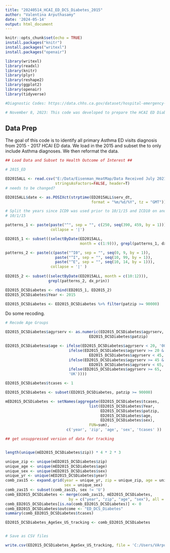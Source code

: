---
title: "20240514_HCAI_ED_DCS_Diabetes_2015"
author: "Valentina Arputhasamy"
date: '2024-05-14'
output: html_document
---


```{r setup, include=FALSE}
knitr::opts_chunk$set(echo = TRUE)
install.packages("knitr")
install.packages("writexl")
install.packages("openair")

library(writexl)
library(readxl)
library(knitr)
library(plyr)
library(reshape2)
library(ggplot2)
library(openair)
library(tidyverse)

#Diagnostic Codes: https://data.chhs.ca.gov/dataset/hospital-emergency-department-diagnosis-procedure-and-external-cause-codes

# November 8, 2023: This code was developed to prepare the HCAI ED Diabetes data for analysis. We will stratify by age (0-19; 20 - 44; 45 - 64; 65+) and sex (M, F) and merge 2016 with 2017 to sum total Diabetes ED visits by zip. ED visits in the ED file are treat and release only and do not include the ED visits that get hospitalized. In order to include the ED to hospitalized patients, we will need to extract PDD patients using the "srcroute_ns" variable which we don't have. Therefore, this version of the code DOES NOT include PDD records. We also do not have all variables to clean the data 
```

## Data Prep 

The goal of this code is to identify all primary Asthma ED visits diagnosis from 2015 - 2017 HCAI ED data. We load in the 2015 and subset the to only include Asthma diagnoses. We then reformat the data. 

```{r setup, include=FALSE}

## Load Data and Subset to Health Outcome of Interest ##

# 2015_ED

ED2015ALL <- read.csv("E:/Data/Eisenman_HeatMap/Data Received July 2021/EDD/dm_ED2015.csv", 
                      stringsAsFactors=FALSE, header=T) 
# needs to be changed?

ED2015ALL$date <- as.POSIXct(strptime(ED2015ALL$serv_dt, 
                                      format = "%m/%d/%Y", tz = "GMT"))

# Split the years since ICD9 was used prior to 10/1/15 and ICD10 on and after 
# 10/1/15

patterns_1 <- paste(paste("^", sep = "", c(250, seq(390, 459, by = 1))),
                    collapse = '|')

ED2015_1 <- subset((selectByDate(ED2015ALL, 
                                 month = c(1:9))), grepl(patterns_1, dx_prin))

patterns_2 <- paste(c(paste("^I0", sep = "", seq(0, 9, by = 1)), 
                      paste("^I", sep = "", seq(10, 99, by = 1)), 
                      paste("^E", sep = "", seq(10, 14, by = 1))), 
                    collapse = '|' )
  
ED2015_2 <- subset((selectByDate(ED2015ALL, month = c(10:12))), 
                   grepl(patterns_2, dx_prin))

ED2015_DCSDiabetes <- rbind(ED2015_1, ED2015_2)
ED2015_DCSDiabetes$Year <- 2015

ED2015_DCSDiabetes <- ED2015_DCSDiabetes %>% filter(patzip >= 90000)

```

Do some recoding. 

```{r setup, include=FALSE}

# Recode Age Groups

ED2015_DCSDiabetes$agyrserv <- as.numeric(ED2015_DCSDiabetes$agyrserv, 
                                     ED2015_DCSDiabetes$patzip)

ED2015_DCSDiabetesa$age <- ifelse(ED2015_DCSDiabetes$agyrserv < 20, '00_19',
                            ifelse(ED2015_DCSDiabetes$agyrserv >= 20 & 
                                     ED2015_DCSDiabetes$agyrserv < 45, '20_44',
                            ifelse(ED2015_DCSDiabetes$agyrserv >= 45 & 
                                     ED2015_DCSDiabetes$agyrserv < 65, '45_64',
                            ifelse(ED2015_DCSDiabetes$agyrserv >= 65, '65+',
                            'UK'))))

ED2015_DCSDiabetes$tcases <- 1

ED2015_DCSDiabetes <- subset(ED2015_DCSDiabetes, patzip >= 90000)

mED2015_DCSDiabetes <- setNames(aggregate(ED2015_DCSDiabetes$tcases, 
                                     list(ED2015_DCSDiabetes$Year, 
                                          ED2015_DCSDiabetes$patzip, 
                                          ED2015_DCSDiabetes$age, 
                                          ED2015_DCSDiabetes$sex), 
                                     FUN=sum), 
                           c('year', 'zip', 'age', 'sex', 'tcases' ))

## get unsuppressed version of data for tracking


length(unique(mED2015_DCSDiabetes$zip)) * 4 * 2 * 3

unique_zip <- unique(mED2015_DCSDiabetes$zip)
unique_age <- unique(mED2015_DCSDiabetes$age)
unique_sex <- unique(mED2015_DCSDiabetes$sex)
unique_yr <- unique(mED2015_DCSDiabetes$year)
comb_zas15 <- expand.grid(year = unique_yr, zip = unique_zip, age = unique_age,
                          sex = unique_sex)
comb_zas15 <- subset(comb_zas15, sex != 'U')
comb_ED2015_DCSDiabetes <- merge(comb_zas15, mED2015_DCSDiabetes,
                            by = c("year", "zip", "age", "sex"), all = TRUE)
comb_ED2015_DCSDiabetes[is.na(comb_ED2015_DCSDiabetes)] <- 0
comb_ED2015_DCSDiabetes$outcome <- "ED_DCS_Diabetes"
summary(comb_ED2015_DCSDiabetes$tcases)

ED2015_DCSDiabetes_AgeSex_US_tracking <- comb_ED2015_DCSDiabetes


# Save as CSV files

write.csv(ED2015_DCSDiabetes_AgeSex_US_tracking, file = 'C:/Users/VArputhasamy/Documents/HCAI_ED/Unsuppressed_Output/With_Zeros/Tracking_Data/ED2015_DCSDiabetes_AgeSex_US_fortracking.csv')
```

